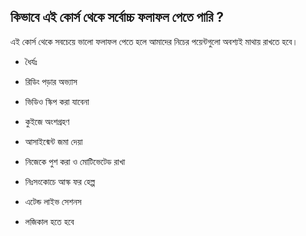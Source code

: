 ## কিভাবে এই কোর্স থেকে সর্বোচ্চ ফলাফল পেতে পারি ?

এই কোর্স থেকে সবচেয়ে ভালো ফলাফল পেতে হলে আমাদের নিচের পয়েন্টগুলো অবশ্যই মাথায় রাখতে হবে।

-   ধৈর্যঃ

-   রিডিং পড়ার অভ্যাস

-   ভিডিও স্কিপ করা যাবেনা

-   কুইজে অংশগ্রহণ

-   আসাইন্মেন্ট জমা দেয়া

-   নিজেকে পুশ করা ও মোটিভেটেড রাখা

-   নিঃসংকোচে আস্ক ফর হেল্প

-   এটেন্ড লাইভ সেশনস

-   লজিকাল হতে হবে
